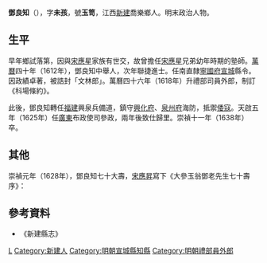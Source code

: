 '''鄧良知'''（{{bd|1558年||1638年|catIdx=D鄧}}），字'''未孩'''，號'''玉笥'''，江西[[新建|新建]]喬樂鄉人。明末政治人物。

==生平==
早年鄉試落第，因與[[宋應星|宋應星]]家族有世交，故曾擔任[[宋應星|宋應星]]兄弟幼年時期的塾師。[[萬曆|萬曆]]四十年（1612年），鄧良知中舉人，次年聯捷進士。任南直隸[[寧國府|寧國府]][[宣城|宣城]]縣令。因政績卓著，被誥封「文林郎」。萬曆四十六年（1618年）升禮部司員外郎，制訂《科場條約》。

此後，鄧良知轉任[[福建|福建]]興泉兵備道，鎮守[[興化府|興化府]]、[[泉州府|泉州府]]海防，抵禦[[倭寇|倭寇]]。天啟五年（1625年）任[[廣東|廣東]]布政使司參政，兩年後致仕歸里。崇禎十一年（1638年）卒。

==其他==
崇禎元年（1628年），鄧良知七十大壽，[[宋應昇|宋應昇]]寫下《大參玉翁鄧老先生七十壽序》：
{{Cquote|今上崇禎首元，歲紀戊辰（1628）仲夏初吉（五月一日），則我舅氏玉笥先生七十覽揆之辰。時先生方從參藩（參政官署）歸壽之日，榮問四至，嘉德氤氳。然而憶六十九年中，馳封綢疊。則顯揚已無遺憾。矢忠廣惠，則上下已並聲施。裕后開賢，則天倫方饒樂事。而起視先生，則髯發尚玄，視聽視中身無少異。則相與竊竊然私計曰：是遵何操而能若是？其謙之得宜耶，其厚之能載耶？抑其達而於世未數數然耶？是數者，先生皆有之，則先生嘗微而貴矣。然且滋宜恭，先生嘗貧而富矣。然且滋好德，先生嘗晚而遇矣。然且滋無憂，以是稱先生，祝先生壽。⋯即我黨二、三君子，或曾被榮接，輒以登龍；或積荷師模，方欣附風，情並欲見乎辭。⋯乃匠意選詞，雁行以進。}}

==參考資料==
*《新建縣志》

{{萬曆四十一年癸丑科殿試金榜}}

{{Authority control}}

{{DEFAULTSORT:Deng鄧}}
[[Category:鄧姓|L]]
[[Category:新建人|Category:新建人]]
[[Category:明朝宣城縣知縣|Category:明朝宣城縣知縣]]
[[Category:明朝禮部員外郎|Category:明朝禮部員外郎]]
